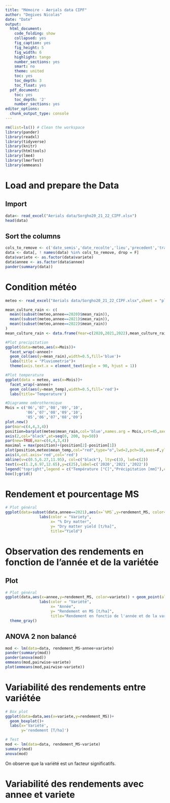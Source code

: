 ```yaml
---
title: "Mémoire - Aerials data CIPF"
author: "Degives Nicolas"
date: "Date"
output:
  html_document:
    code_folding: show
    collapsed: yes
    fig_caption: yes
    fig_height: 5
    fig_width: 6
    highlight: tango
    number_sections: yes
    smart: no
    theme: united
    toc: yes
    toc_depth: 3
    toc_float: yes
  pdf_document:
    toc: yes
    toc_depth: '2'
    number_sections: yes
editor_options:
  chunk_output_type: console
---
```

  
```r
rm(list=ls()) # Clean the workspace
library(pander)
library(readxl)
library(tidyverse)
library(knitr)
library(htmltools)
library(lme4)
library(lmerTest)
library(emmeans)
```

# Load and prepare the Data

## Import 

```r
data<- read_excel("Aerials data/Sorgho20_21_22_CIPF.xlsx")
head(data)
```

## Sort the columns

```r
cols_to_remove <- c('date_semis','date_recolte','lieu','precedent','traitement_semences','densite_semis','type_sorgho')
data <- data[, ! names(data) %in% cols_to_remove, drop = F]
data$variete <- as.factor(data$variete)
data$annee <- as.factor(data$annee)
pander(summary(data))
```

# Condition météo

```r
meteo <- read_excel("Aerials data/Sorgho20_21_22_CIPF.xlsx",sheet = "pluvio_temp")

mean_culture_rain <- c(
  mean((subset(meteo,annee==2020)$mean_rain)),
  mean((subset(meteo,annee==2021)$mean_rain)),
  mean((subset(meteo,annee==2022)$mean_rain))
)
mean_culture_rain <- data.frame(Year=c(2020,2021,2022),mean_culture_rain)

#Plot precipitation
ggplot(data=meteo,aes(x=Mois))+
  facet_wrap(~annee)+
  geom_col(aes(y=mean_rain),width=0.5,fill='blue')+
  labs(title = "Pluviometrie")+
  theme(axis.text.x = element_text(angle = 90, hjust = 1))

#Plot temperature
ggplot(data = meteo, aes(x=Mois))+
  facet_wrap(~annee)+
  geom_col(aes(y=mean_temp),width=0.5,fill='red')+
  labs(title='Temperature')

#Diagramme ombrothermique
Mois = c('06','07','08','09','10',
         '06','07','08','09','10',
         '05','06','07','08','09')
plot.new()
par(mar=c(4,4,3,4))
position=barplot(meteo$mean_rain,col='blue',names.arg = Mois,srt=45,axes=F,ylab="",xlab="",main="Diagramme ombrothermique",ylim=c(0,200))
axis(2,col="black",at=seq(0, 200, by=50))
par(new=TRUE,mar=c(4,4,3,4))
maximal = max(position)+(position[2]-position[1])
plot(position,meteo$mean_temp,col="red",type="o",lwd=2,pch=16,axes=F,ylab="",xlab="",ylim=c(0,25))
axis(4,col.axis='red',col='red')
abline(v=c(0.5,6.27,11.95), col=c("black"), lty=c(3), lwd=c(2))
text(x=c(1.2,6.97,12.65),y=c(25),label=c('2020','2021','2022'))
legend("topright",legend = c("Température [°C]","Précipitation [mm]"),col=c('red','blue'), pch = c(16,15),cex = 0.7)
box();grid()

```

# Rendement et pourcentage MS

```r
# Plot général
ggplot(data=subset(data,annee==2021),aes(x=`%MS`,y=rendement_MS, color=variete)) + geom_point(alpha = 1, size=3) + 
               labs(color = "Variety", 
                    x= "% Dry matter",
                    y= "Dry matter yield [t/ha]",
                    title="Yield")
```

# Observation des rendements en fonction de l'année et de la variétée

## Plot

```r
# Plot général
ggplot(data,aes(x=annee,y=rendement_MS, color=variete)) + geom_point(alpha = 0.8, size=3) + 
               labs(color = "Variété", 
                    x= "Année",
                    y= "Rendement en MS [t/ha]",
                    title="Rendement en fonctio de l'année et de la variété")+
  theme_gray()
```

## ANOVA 2 non balancé

```r
mod <- lm(data=data, rendement_MS~annee+variete)
pander(summary(mod))
pander(anova(mod))
emmeans(mod,pairwise~variete)
plot(emmeans(mod,pairwise~variete))
```

# Variabilité des rendements entre variétée

```r
# Box plot
ggplot(data=data,aes(x=variete,y=rendement_MS))+
  geom_boxplot()+
  labs(x='Variété',
       y='rendement [T/ha]')

# Test
mod <- lm(data=data, rendement_MS~variete)
summary(mod)
anova(mod)
```

On observe que la variété est un facteur significatifs.

# Variabilité des rendements avec annee et variete 

```r

```


```r

```